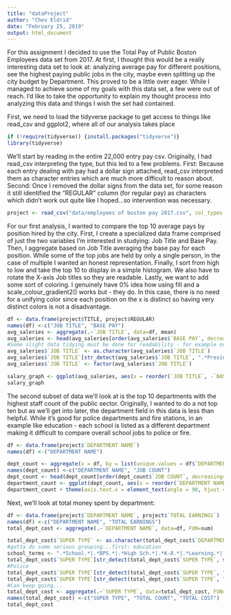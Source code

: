 ```yaml
---
title: "dataProject"
author: "Chev Eldrid"
date: "February 25, 2019"
output: html_document
---
```

For this assignment I decided to use the Total Pay of Public Boston Employees data set from 2017. At first, I thought this would be a really interesting data set to look at: analyzing average pay for different positions, see the highest paying public jobs in the city, maybe even splitting up the city budget by Department. This proved to be a little over eager. While I managed to achieve some of my goals with this data set, a few were out of reach. I'd like to take the opportunity to explain my thought process into analyzing this data and things I wish the set had contained.

First, we need to load the tidyverse package to get access to things like read_csv and ggplot2, where all of our analysis takes place
```r
if (!require(tidyverse)) {install.packages("tidyverse")}
library(tidyverse)
```

We'll start by reading in the entire 22,000 entry pay csv. Originally, I had read_csv interpreting the type, but this led to a few problems. First: Because each entry dealing with pay had a dollar sign attached, read_csv interpreted them as character entries which are much more difficult to reason about. Second: Once I removed the dollar signs from the data set, for some reason it still identified the "REGULAR" column (for regular pay) as characters which didn't work out quite like I hoped...so intervention was necessary.
```r
project <- read_csv("data/employees of boston pay 2017.csv", col_types = "cccnnnnnnnnn")
```

For our first analysis, I wanted to compare the top 10 average pays by position hired by the city. First, I create a specialized data frame comprised of just the two variables I'm interested in studying: Job Title and Base Pay. 
Then, I aggregate based on Job Title averaging the base pay for each position. While some of the top jobs are held by only a single person, in the case of multiple I wanted an honest representation.
Finally, I sort from high to low and take the top 10 to display in a simple histogram. We also have to rotate the X-axis Job titles so they are readable. Lastly, we want to add some sort of coloring. I genuinely have 0% idea how using fill and a scale_colour_gradient2() works but - they do. In this case, there is no need for a unifying color since each position on the x is distinct so having very distinct colors is not a disadvantage. 

```r
df <- data.frame(project$TITLE, project$REGULAR)
names(df) <-c("JOB TITLE", "BASE PAY")
avg_saleries <- aggregate(.~`JOB TITLE`, data=df, mean)
avg_saleries <- head(avg_saleries[order(avg_saleries$`BASE PAY`, decreasing=TRUE), ], n=10)
#Some slight data tidying must be done for readability - for example one of the top jobs, President, is specifically president of bpl but that's not mentioned in the job title so we need to add it
avg_saleries$`JOB TITLE` <- as.character(avg_saleries$`JOB TITLE`)
avg_saleries$`JOB TITLE`[str_detect(avg_saleries$`JOB TITLE`, ".*President.*")] <- "BPL President"
avg_saleries$`JOB TITLE` <- factor(avg_saleries$`JOB TITLE`)

salary_graph <- ggplot(avg_saleries, aes(x = reorder(`JOB TITLE`, -`BASE PAY`), y = `BASE PAY`, fill=`JOB TITLE`)) + geom_col() + scale_colour_gradient2() + theme(axis.text.x = element_text(angle = 90, hjust = 1), legend.position = "none") + ggtitle("Top 10 Salaries of City Employees") + xlab("Position Name") + ylab("Base Salary")
salary_graph

```

The second subset of data we'll look at is the top 10 departments with the highest staff count of the public sector. Originally, I wanted to do a not top ten but as we'll get into later, the department field in this data is less than helpful. While it's good for police departments and fire stations, in an example like education - each school is listed as a different department making it difficult to compare overall school jobs to police or fire. 
```r
df <- data.frame(project$`DEPARTMENT NAME`)
names(df) <-("DEPARTMENT NAME")

dept_count <- aggregate(x = df, by = list(unique.values = df$`DEPARTMENT NAME`), FUN = length)
names(dept_count) <-c("DEPARTMENT NAME", "JOB COUNT")
dept_count <- head(dept_count[order(dept_count$`JOB COUNT`, decreasing=TRUE), ], n=10)
department_count <- ggplot(dept_count, aes(x = reorder(`DEPARTMENT NAME`, -`JOB COUNT`), `JOB COUNT`)) + geom_col(fill = "#FF6666")
department_count + theme(axis.text.x = element_text(angle = 90, hjust = 1)) + ggtitle("Top 10 City Departments by Employee Count") + xlab("Department") + ylab("Total Number of Employees")
```

Next, we'll look at total money spent by department:
```r
df <- data.frame(project$`DEPARTMENT NAME`, project$`TOTAL EARNINGS`)
names(df) <-c("DEPARTMENT NAME", "TOTAL EARNINGS")
total_dept_cost <- aggregate(.~`DEPARTMENT NAME`, data=df, FUN=sum)

total_dept_cost$`SUPER TYPE` <- as.character(total_dept_cost$`DEPARTMENT NAME`)
#gotta do some serious grouping...first: education
school_terms <- ".*School.*|.*BPS.*|.*High Sch.*|.*K-8.*|.*Learning.*|.*Middle.*|.*High.*|.*Elementary.*|.*Academy.*"
total_dept_cost$`SUPER TYPE`[str_detect(total_dept_cost$`SUPER TYPE`, school_terms)] <- "Education"
#Police
total_dept_cost$`SUPER TYPE`[str_detect(total_dept_cost$`SUPER TYPE`, ".*Police.*")] <- "Police"
total_dept_cost$`SUPER TYPE`[str_detect(total_dept_cost$`SUPER TYPE`, ".*Fire*")] <- "Fire"
#Can keep going...
total_dept_cost <- aggregate(.~`SUPER TYPE`, data=total_dept_cost, FUN=sum)
names(total_dept_cost) <-c("SUPER TYPE", "TOTAL COUNT", "TOTAL COST")
total_dept_cost


```